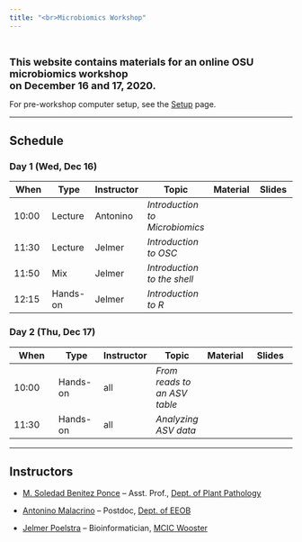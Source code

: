 ```yaml
---
title: "<br>Microbiomics Workshop"
---
```


<style>
.mytable table {
  width:70%;
}
</style>

<br>

<span style="font-size: 18px">**This website contains materials for an online
OSU microbiomics workshop<br>on December 16 and 17, 2020.**</span>

For pre-workshop computer setup, see the [Setup](setup.html) page.

----

## Schedule

### Day 1 (Wed, Dec 16)

<div class="mytable">

| When  | Type | Instructor | Topic | Material | Slides
|-|-|-|-|-|-|
| 10:00 | Lecture | Antonino | _Introduction to Microbiomics_ | <a href="01-microbiomics.html" target="_blank"><span style="color: #4b5357;"><i class="fas fa-book fa-lg"></i></span></a> | |
| 11:30 | Lecture | Jelmer | _Introduction to OSC_ | <a href="02-OSC.html" target="_blank"><span style="color: #4b5357;"><i class="fas fa-book fa-lg"></i></span></a> | <a href="slides/02-OSC.html" target="_blank"><span style="color: #4b5357;"><i class="fas fa-desktop fa-lg"></i></span></a> |
| 11:50 | Mix | Jelmer | _Introduction to the shell_ | <a href="03-shell.html" target="_blank"><span style="color: #4b5357;"><i class="fas fa-book fa-lg"></i></span></a> | <a href="slides/03-shell.html" target="_blank"><span style="color: #4b5357;"><i class="fas fa-desktop fa-lg"></i></span></a> |
| 12:15 | Hands-on | Jelmer | _Introduction to R_ | <a href="04-R.html" target="_blank"><span style="color: #4b5357;"><i class="fas fa-book fa-lg"></i></span></a> | |

</mytable>

### Day 2 (Thu, Dec 17)

<div class="mytable">

| When  | Type | Instructor | Topic | Material | Slides
|-|-|-|-|-|-|
| 10:00 | Hands-on | all | _From reads to an ASV table_ | <a href="05-reads-to-ASV.html" target="_blank"><span style="color: #4b5357;"><i class="fas fa-book fa-lg"></i></span></a> | |
| 11:30 | Hands-on | all | _Analyzing ASV data_ | <a href="06-ASV-analysis.html" target="_blank"><span style="color: #4b5357;"><i class="fas fa-book fa-lg"></i></span></a> | |

</mytable>

----

## Instructors

- [M. Soledad Benitez Ponce](benitezponce.1@osu.edu) -- Asst. Prof., [Dept. of Plant Pathology](https://plantpath.osu.edu/)

- [Antonino Malacrino](mailto:malacrino.1@osu.edu) -- Postdoc, [Dept. of EEOB](https://eeob.osu.edu/)

- [Jelmer Poelstra](mailto:poelstra.1@osu.edu) -- Bioinformatician, [MCIC Wooster](https://mcic.osu.edu)

<br> <br> <br>

